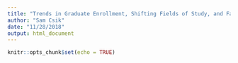 ```yaml
---
title: "Trends in Graduate Enrollment, Shifting Fields of Study, and Faculty Salary"
author: "Sam Csik"
date: "11/28/2018"
output: html_document
---
```


```r
knitr::opts_chunk$set(echo = TRUE)
```

